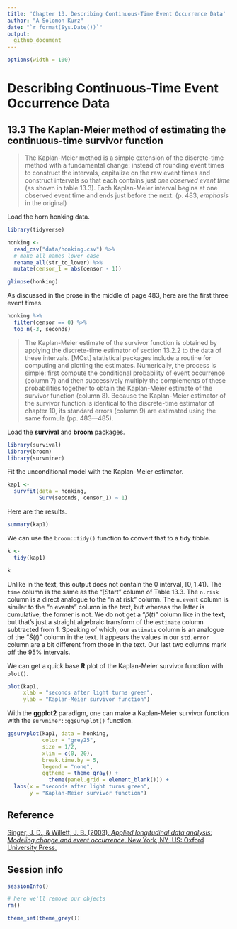 ```yaml
---
title: 'Chapter 13. Describing Continuous-Time Event Occurrence Data'
author: "A Solomon Kurz"
date: "`r format(Sys.Date())`"
output:
  github_document
---
```


```r
options(width = 100)
```

# Describing Continuous-Time Event Occurrence Data

## 13.3 The Kaplan-Meier method of estimating the continuous-time survivor function

> The Kaplan-Meier method is a simple extension of the discrete-time method with a fundamental change: instead of rounding event times to construct the intervals, capitalize on the raw event times and construct intervals so that each contains just *one observed event time* (as shown in table 13.3). Each Kaplan-Meier interval begins at one observed event time and ends just before the next. (p. 483, *emphasis* in the original)

Load the horn honking data.

```r
library(tidyverse)

honking <- 
  read_csv("data/honking.csv") %>%
  # make all names lower case
  rename_all(str_to_lower) %>% 
  mutate(censor_1 = abs(censor - 1))

glimpse(honking)
```

As discussed in the prose in the middle of page 483, here are the first three event times.

```r
honking %>% 
  filter(censor == 0) %>% 
  top_n(-3, seconds)
```

> The Kaplan-Meier estimate of the survivor function is obtained by applying the discrete-time estimator of section 13.2.2 to the data of these intervals. [MOst] statistical packages include a routine for computing and plotting the estimates. Numerically, the process is simple: first compute the conditional probability of event occurrence (column 7) and then successively multiply the complements of these probabilities together to obtain the Kaplan-Meier estimate of the survivor function (column 8). Because the Kaplan-Meier estimator of the survivor function is identical to the discrete-time estimator of chapter 10, its standard errors (column 9) are estimated using the same formula (pp. 483—485).

Load the **survival** and **broom** packages.

```r
library(survival)
library(broom)
library(survminer)
```

Fit the unconditional model with the Kaplan-Meier estimator.

```r
kap1 <-
  survfit(data = honking,
          Surv(seconds, censor_1) ~ 1)
```

Here are the results.

```r
summary(kap1)
```

We can use the `broom::tidy()` function to convert that to a tidy tibble.

```r
k <-
  tidy(kap1)

k
```

Unlike in the text, this output does not contain the 0 interval, $[0, 1.41)$. The `time` column is the same as the "[Start" column of Table 13.3. The `n.risk` column is a direct analogue to the "n at risk" column. The `n.event` column is similar to the "n events" column in the text, but whereas the latter is cumulative, the former is not. We do not get a "$\hat p (t)$" column like in the text, but that's just a straight algebraic transform of the `estimate` column subtracted from 1. Speaking of which, our `estimate` column is an analogue of the "$\hat S(t)$" column in the text. It appears the values in our `std.error` column are a bit different from those in the text. Our last two columns mark off the 95% intervals. 

We can get a quick base **R** plot of the Kaplan-Meier survivor function with `plot()`.

```r
plot(kap1,
     xlab = "seconds after light turns green",
     ylab = "Kaplan-Meier survivor function")
```

With the **ggplot2** paradigm, one can make a Kaplan-Meier survivor function with the `survminer::ggsurvplot()` function.

```r
ggsurvplot(kap1, data = honking,
           color = "grey25",
           size = 1/2,
           xlim = c(0, 20),
           break.time.by = 5,
           legend = "none",
           ggtheme = theme_gray() + 
             theme(panel.grid = element_blank())) +
  labs(x = "seconds after light turns green",
       y = "Kaplan-Meier survivor function")
```











## Reference {-}

[Singer, J. D., & Willett, J. B. (2003). *Applied longitudinal data analysis: Modeling change and event occurrence*. New York, NY, US: Oxford University Press.](https://www.oxfordscholarship.com/view/10.1093/acprof:oso/9780195152968.001.0001/acprof-9780195152968)

## Session info {-}

```r
sessionInfo()
```

```r
# here we'll remove our objects
rm()

theme_set(theme_grey())
```

